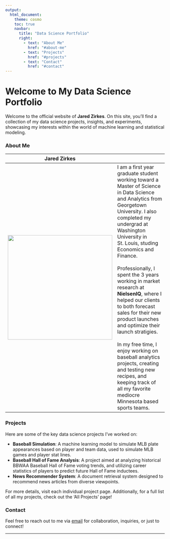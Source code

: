 ```yaml
---
output: 
  html_document:
    theme: cosmo
    toc: true
    navbar:
      title: "Data Science Portfolio"
      right:
        - text: "About Me"
          href: "#about-me"
        - text: "Projects"
          href: "#projects"
        - text: "Contact"
          href: "#contact"
---
```


# Welcome to My Data Science Portfolio

Welcome to the official website of **Jared Zirkes**. On this site, you'll find a collection of my data science projects, insights, and experiments, showcasing my interests within the world of machine learning and statistical modeling.

### About Me

|Jared Zirkes | |
|-|-|
|![](assets/photo_storage/about_me.jpeg){width=330, height=330}| I am a first year graduate student working toward a Master of Science in Data Science and Analytics from Georgetown University. I also completed my undergrad at Washington University in St. Louis, studing Economics and Finance.  <br/> <br/>Professionally, I spent the 3 years working in market research at **NielsenIQ**, where I helped our clients to both forecast sales for their new product launches and optimize their launch stratigies.  <br/> <br/> In my free time, I enjoy working on baseball analytics projects, creating and testing new recipes, and keeping track of all my favorite mediocre Minnesota based sports teams. |

### Projects

Here are some of the key data science projects I've worked on:

- **Baseball Simulation**: A machine learning model to simulate MLB plate appearances based on player and team data, used to simulate MLB games and player stat lines.
- **Baseball Hall of Fame Analysis**: A project aimed at analyzing historical BBWAA Baseball Hall of Fame voting trends, and utilizing career statistics of players to predict future Hall of Fame inductees.
- **News Recommender System**: A document retrieval system designed to recommend news articles from diverse viewpoints.


For more details, visit each individual project page. Additionally, for a full list of all my projects, check out the 'All Projects' page!

### Contact

Feel free to reach out to me via [email](mailto:jaredzrks0@gmail.com) for collaboration, inquiries, or just to connect!

---

